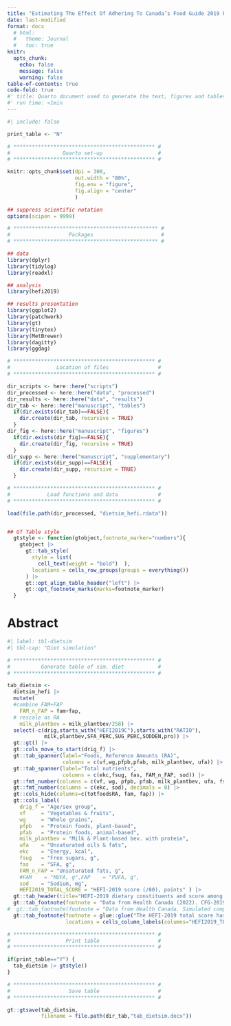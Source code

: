 ```yaml
---
title: "Estimating The Effect Of Adhering To Canada’s Food Guide 2019 Recommendations On Health Outcomes In Older Adults: A Target Trial Emulation Protocol"
date: last-modified
format: docx
  # html:
  #   theme: Journal
  #   toc: true
knitr:
  opts_chunk: 
    echo: false
    message: false
    warning: false
table-of-contents: true
code-fold: true
#' title: Quarto document used to generate the text, figures and tables of the protocol
#' run time: <1min
---
```


```r
#| include: false

print_table <- "N"

# ********************************************** #
#                 Quarto set-up                  #
# ********************************************** #

knitr::opts_chunk$set(dpi = 300,
                      out.width = "80%",
                      fig.env = "figure",
                      fig.align = "center"
                      )

## suppress scientific notation
options(scipen = 9999)

# *********************************************** #
#                   Packages                      #
# *********************************************** #

## data
library(dplyr)
library(tidylog)
library(readxl)

## analysis
library(hefi2019)

## results presentation
library(ggplot2)
library(patchwork)
library(gt)
library(tinytex)
library(MetBrewer)
library(dagitty)
library(ggdag)

# ********************************************** #
#               Location of files                #
# ********************************************** #

dir_scripts <- here::here("scripts")
dir_processed <- here::here("data", "processed")
dir_results <- here::here("data", "results")
dir_tab <- here::here("manuscript", "tables")
  if(dir.exists(dir_tab)==FALSE){
    dir.create(dir_tab, recursive = TRUE)
  }
dir_fig <- here::here("manuscript", "figures")
  if(dir.exists(dir_fig)==FALSE){
    dir.create(dir_fig, recursive = TRUE)
  }
dir_supp <- here::here("manuscript", "supplementary")
  if(dir.exists(dir_supp)==FALSE){
    dir.create(dir_supp, recursive = TRUE)
  }

# ********************************************** #
#            Load functions and data             #
# ********************************************** #

load(file.path(dir_processed, "dietsim_hefi.rdata"))


## GT Table style
  gtstyle <- function(gtobject,footnote_marker="numbers"){
    gtobject |>
      gt::tab_style(
        style = list(
          cell_text(weight = "bold")  ),
        locations = cells_row_groups(groups = everything())
      ) |>
      gt::opt_align_table_header("left") |>
      gt::opt_footnote_marks(marks=footnote_marker)
  }

```

\newpage

# Abstract

```r
#| label: tbl-dietsim
#| tbl-cap: "Diet simulation"

# ********************************************** #
#          Generate table of sim. diet           #
# ********************************************** #

tab_dietsim <- 
  dietsim_hefi |>
  mutate(
  #combine FAM+FAP
    FAM_n_FAP = fam+fap,
  # rescale as RA
    milk_plantbev = milk_plantbev/258) |>
  select(-c(drig,starts_with("HEFI2019C"),starts_with("RATIO"),
            milk,plantbev,SFA_PERC,SUG_PERC,SODDEN,pro)) |>
  gt::gt() |>
  gt::cols_move_to_start(drig_f) |>
  gt::tab_spanner(label="Foods, Reference Amounts (RA)",
                  columns = c(vf,wg,pfpb,pfab, milk_plantbev, ufa)) |>
  gt::tab_spanner(label="Total nutrients",
                  columns = c(ekc,fsug, fas, FAM_n_FAP, sod)) |>
  gt::fmt_number(columns = c(vf, wg, pfpb, pfab, milk_plantbev, ufa, fsug, fas, fam, fap, FAM_n_FAP, HEFI2019_TOTAL_SCORE),decimals = 1) |>
  gt::fmt_number(columns = c(ekc, sod), decimals = 0) |>
  gt::cols_hide(columns=c(totfoodsRA, fam, fap)) |>
  gt::cols_label(
    drig_f = "Age/sex group",
    vf     = "Vegetables & fruits",
    wg     = "Whole grains",
    pfpb   = "Protein foods, plant-based",
    pfab   = "Protein foods, animal-based",
    milk_plantbev = "Milk & Plant-based bev. with protein",
    ufa    = "Unsaturated oils & fats",
    ekc    = "Energy, kcal",
    fsug   = "Free sugars, g",
    fas    = "SFA, g",
    FAM_n_FAP = "Unsaturated fats, g",
    #FAM    = "MUFA, g",FAP    = "PUFA, g",
    sod    = "Sodium, mg",
    HEFI2019_TOTAL_SCORE = "HEFI-2019 score (/80), points" ) |>
  gt::tab_header(title="HEFI-2019 dietary constituents and score among simulated diets by Health Canada, by age/sex group") |>
  gt::tab_footnote(footnote = "Data from Health Canada (2022). CFG-2019, Canada's Food Guide; DRI, Dietary Reference Intake; HEFI-2019, Healthy Eating Food Index 2019; RA, reference amounts; SFA, saturated fats.", locations = cells_title("title")) |>
#  gt::tab_footnote(footnote = "Data from Health Canada. Simulated composite diets. https://open.canada.ca/data/en/dataset/0490749d-b0b0-410a-9577-a903c6cec2be: Open Government Portal, 2022. CFG-2019, Canada's Food Guide; DRI, Dietary Reference Intake; HEFI-2019, Healthy Eating Food Index 2019; RA, reference amounts; SFA, saturated fats.", locations = cells_title("title")) |>
  gt::tab_footnote(footnote = glue::glue("The HEFI-2019 total score has a maximum of 80 points. Foods not recommended (i.e., {knitr::combine_words(notrecommended)}) were all assigned 0 consumption."),
                   locations = cells_column_labels(columns="HEFI2019_TOTAL_SCORE") )

# ********************************************** #
#                  Print table                   #
# ********************************************** #

if(print_table=="Y") {
  tab_dietsim |> gtstyle()
}

# ********************************************** #
#                   Save table                   #
# ********************************************** #

gt::gtsave(tab_dietsim,
           filename = file.path(dir_tab,"tab_dietsim.docx"))



```

